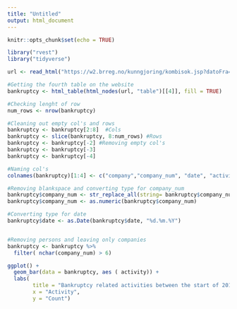```yaml
---
title: "Untitled"
output: html_document
---
```


```r
knitr::opts_chunk$set(echo = TRUE)
```




```r

library("rvest")
library("tidyverse")


```

```r


url <- read_html("https://w2.brreg.no/kunngjoring/kombisok.jsp?datoFra=01.01.2018&datoTil=02.10.2018&id_region=100&id_fylke=19&id_kommune=-+-+-&id_niva1=51&id_niva2=-+-+-&id_bransje1=0")

#Getting the fourth table on the website
bankruptcy <- html_table(html_nodes(url, "table")[[4]], fill = TRUE)

```



```r

#Checking lenght of row
num_rows <- nrow(bankruptcy)

#Cleaning out empty col's and rows
bankruptcy <- bankruptcy[2:8]  #Cols
bankruptcy <- slice(bankruptcy, 8:num_rows) #Rows
bankruptcy <- bankruptcy[-2] #Removing empty col's
bankruptcy <- bankruptcy[-3] 
bankruptcy <- bankruptcy[-4]

#Naming col's
colnames(bankruptcy)[1:4] <- c("company","company_num", "date", "activity") 

#Removing blankspace and converting type for company_num
bankruptcy$company_num <- str_replace_all(string= bankruptcy$company_num, pattern=" ", repl="")
bankruptcy$company_num <- as.numeric(bankruptcy$company_num)

#Converting type for date
bankruptcy$date <- as.Date(bankruptcy$date, "%d.%m.%Y")


#Removing persons and leaving only companies
bankruptcy <- bankruptcy %>%
  filter( nchar(company_num) > 6)

```



```r

ggplot() +
  geom_bar(data = bankruptcy, aes ( activity)) +
  labs(
        title = "Bankruptcy related activities between the start of 2018 and 02.10.2018",
        x = "Activity",
        y = "Count") 




```




